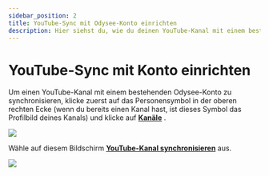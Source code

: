 ---
sidebar_position: 2
title: YouTube-Sync mit Odysee-Konto einrichten
description: Hier siehst du, wie du deinen YouTube-Kanal mit einem bestehenden Odysee-Konto synchronisieren kannst.
---

# YouTube-Sync mit Konto einrichten

Um einen YouTube-Kanal mit einem bestehenden Odysee-Konto zu synchronisieren, klicke zuerst auf das Personensymbol in der oberen rechten Ecke (wenn du bereits einen Kanal hast, ist dieses Symbol das Profilbild deines Kanals) und klicke auf **[Kanäle](https://odysee.com/$/channels)** .

![](https://i.imgur.com/KB8nfF3.png)

Wähle auf diesem Bildschirm **[YouTube-Kanal synchronisieren](https://odysee.com/$/youtube?reset_scroll=youtube&new_channel=true)** aus.

![](https://i.imgur.com/sBAt3IC.png)

